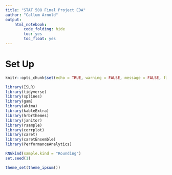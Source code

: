 ```yaml
---
title: "STAT 508 Final Project EDA"
author: "Callum Arnold"
output:
    html_notebook:
        code_folding: hide
        toc: yes
        toc_float: yes
---
```


# Set Up

```r
knitr::opts_chunk$set(echo = TRUE, warning = FALSE, message = FALSE, fig.width = 14)
```

```r
library(ISLR)
library(tidyverse)
library(splines)
library(gam)
library(akima)
library(kableExtra)
library(hrbrthemes)
library(janitor)
library(rsample)
library(corrplot)
library(caret)
library(caretEnsemble)
library(PerformanceAnalytics)

RNGkind(sample.kind = "Rounding")
set.seed(1)

theme_set(theme_ipsum())
```